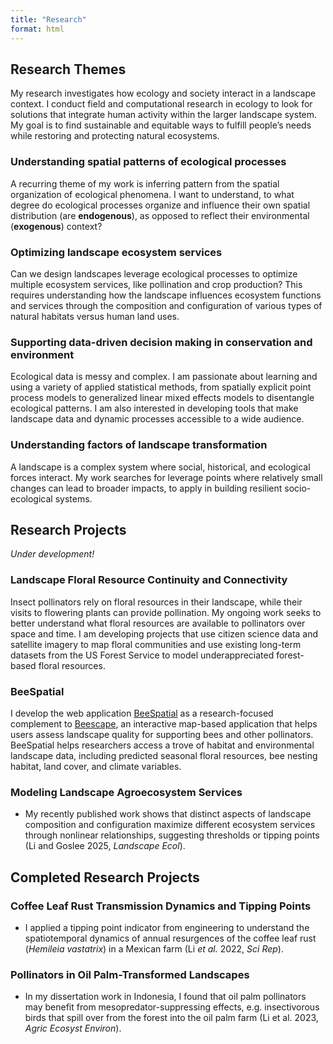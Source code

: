 ```yaml
---
title: "Research"
format: html
---
```


## Research Themes

My research investigates how ecology and society interact in a landscape context. I conduct field and computational research in ecology to look for solutions that integrate human activity within the larger landscape system. My goal is to find sustainable and equitable ways to fulfill people’s needs while restoring and protecting natural ecosystems.

### Understanding spatial patterns of ecological processes

A recurring theme of my work is inferring pattern from the spatial organization of ecological phenomena. I want to understand, to what degree do ecological processes organize and influence their own spatial distribution (are **endogenous**), as opposed to reflect their environmental (**exogenous**) context?

### Optimizing landscape ecosystem services

Can we design landscapes leverage ecological processes to optimize multiple ecosystem services, like pollination and crop production? This requires understanding how the landscape influences ecosystem functions and services through the composition and configuration of various types of natural habitats versus human land uses.

### Supporting data-driven decision making in conservation and environment

Ecological data is messy and complex. I am passionate about learning and using a variety of applied statistical methods, from spatially explicit point process models to generalized linear mixed effects models to disentangle ecological patterns. I am also interested in developing tools that make landscape data and dynamic processes accessible to a wide audience.

### Understanding factors of landscape transformation

A landscape is a complex system where social, historical, and ecological forces interact. My work searches for leverage points where relatively small changes can lead to broader impacts, to apply in building resilient socio-ecological systems.

## Research Projects

*Under development!*

### Landscape Floral Resource Continuity and Connectivity

Insect pollinators rely on floral resources in their landscape, while their visits to flowering plants can provide pollination. My ongoing work seeks to better understand what floral resources are available to pollinators over space and time. I am developing projects that use citizen science data and satellite imagery to map floral communities and use existing long-term datasets from the US Forest Service to model underappreciated forest-based floral resources.

### BeeSpatial

I develop the web application [BeeSpatial](https://beesuite.psu.edu/beespatial/) as a research-focused complement to [Beescape](https://beescape.psu.edu/), an interactive map-based application that helps users assess landscape quality for supporting bees and other pollinators. BeeSpatial helps researchers access a trove of habitat and environmental landscape data, including predicted seasonal floral resources, bee nesting habitat, land cover, and climate variables.

### Modeling Landscape Agroecosystem Services

-   My recently published work shows that distinct aspects of landscape composition and configuration maximize different ecosystem services through nonlinear relationships, suggesting thresholds or tipping points (Li and Goslee 2025, *Landscape Ecol*).

## Completed Research Projects

### Coffee Leaf Rust Transmission Dynamics and Tipping Points

-   I applied a tipping point indicator from engineering to understand the spatiotemporal dynamics of annual resurgences of the coffee leaf rust (*Hemileia vastatrix*) in a Mexican farm (Li *et al.* 2022, *Sci Rep*).

### Pollinators in Oil Palm-Transformed Landscapes

-   In my dissertation work in Indonesia, I found that oil palm pollinators may benefit from mesopredator-suppressing effects, e.g. insectivorous birds that spill over from the forest into the oil palm farm (Li et al. 2023, *Agric Ecosyst Environ*).
